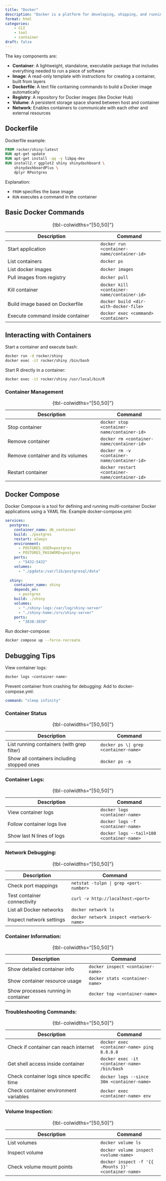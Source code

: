 ```yaml
---
title: "Docker"
description: "Docker is a platform for developing, shipping, and running applications in isolated environments."
format: html
categories:
    - CLI
    - tool
    - container
draft: false
---
```



The key components are:

- **Container**: A lightweight, standalone, executable package that includes everything needed to run a piece of software
- **Image**: A read-only template with instructions for creating a container, built from layers
- **Dockerfile**: A text file containing commands to build a Docker image automatically
- **Registry**: A repository for Docker images (like Docker Hub)
- **Volume**: A persistent storage space shared between host and container
- **Network**: Enables containers to communicate with each other and external resources

## Dockerfile

Dockerfile example:
```dockerfile
FROM rocker/shiny:latest
RUN apt-get update
RUN apt-get install -qq -y libpq-dev
RUN install2.r ggplot2 shiny shinydashboard \
    shinydashboardPlus \
    dplyr RPostgres
```

Explanation:

- `FROM` specifies the base image
- `RUN` executes a command in the container

## Basic Docker Commands

| Description | Command |
|-------------|---------|
| Start application | `docker run  <container-name/container-id>` |
| List containers | `docker ps` |
| List docker images | `docker images` |
| Pull images from registry | `docker pull` |
| Kill container | `docker kill  <container-name/container-id>` |
| Build image based on Dockerfile | `docker build <dir-with-docker-file>` |
| Execute command inside container | `docker exec <command> <container>` |

: {tbl-colwidths="[50,50]"}

## Interacting with Containers

Start a container and execute bash:
```bash
docker run -d rocker/shiny
docker exec -it rocker/shiny /bin/bash
```

Start R directly in a container:
```bash
docker exec -it rocker/shiny /usr/local/bin/R
```

### Container Management
| Description | Command |
|-------------|---------|
| Stop container | `docker stop <container-name/container-id>` |
| Remove container | `docker rm <container-name/container-id>` |
| Remove container and its volumes | `docker rm -v <container-name/container-id>` |
| Restart container | `docker restart <container-name/container-id>` |

: {tbl-colwidths="[50,50]"}

## Docker Compose

Docker Compose is a tool for defining and running multi-container Docker applications using a YAML file. Example docker-compose.yml:
```yaml
services:
  postgres:
    container_name: db_container
    build: ./postgres
    restart: always
    environment:
      - POSTGRES_USER=postgres
      - POSTGRES_PASSWORD=postgres
    ports:
      - "5432:5432"
    volumes:
      - "./pgdata:/var/lib/postgresql/data"
  
  shiny:
    container_name: shiny
    depends_on:
      - postgres
    build: ./shiny
    volumes:
      - "./shiny-logs:/var/log/shiny-server"
      - "./shiny-home:/srv/shiny-server"
    ports:
      - "3838:3838"
```

Run docker-compose:
```bash
docker compose up --force-recreate
```

## Debugging Tips

View container logs:
```bash
docker logs <container-name>
```

Prevent container from crashing for debugging:
Add to docker-compose.yml:
```yaml
command: "sleep infinity"
```

### Container Status

| Description | Command |
|-------------|---------|
| List running containers (with grep filter) | `docker ps \| grep <container-name>` |
| Show all containers including stopped ones | `docker ps -a` |

: {tbl-colwidths="[50,50]"}


### Container Logs:

| Description | Command |
|-------------|---------|
| View container logs | `docker logs <container-name>` |
| Follow container logs live | `docker logs -f <container-name>` |
| Show last N lines of logs | `docker logs --tail=100 <container-name>` |

: {tbl-colwidths="[50,50]"}


### Network Debugging:

| Description | Command |
|-------------|---------|
| Check port mappings | `netstat -tulpn | grep <port-number>` |
| Test container connectivity | `curl -v http://localhost:<port>` |
| List all Docker networks | `docker network ls` |
| Inspect network settings | `docker network inspect <network-name>` |

: {tbl-colwidths="[50,50]"}


### Container Information:

| Description | Command |
|-------------|---------|
| Show detailed container info | `docker inspect <container-name>` |
| Show container resource usage | `docker stats <container-name>` |
| Show processes running in container | `docker top <container-name>` |

: {tbl-colwidths="[50,50]"}


### Troubleshooting Commands:

| Description | Command |
|-------------|---------|
| Check if container can reach internet | `docker exec <container-name> ping 8.8.8.8` |
| Get shell access inside container | `docker exec -it <container-name> /bin/bash` |
| Check container logs since specific time | `docker logs --since 30m <container-name>` |
| Check container environment variables | `docker exec <container-name> env` |

: {tbl-colwidths="[50,50]"}

### Volume Inspection:

| Description | Command |
|-------------|---------|
| List volumes | `docker volume ls` |
| Inspect volume | `docker volume inspect <volume-name>` |
| Check volume mount points | `docker inspect -f '{{ .Mounts }}' <container-name>` |

: {tbl-colwidths="[50,50]"}
